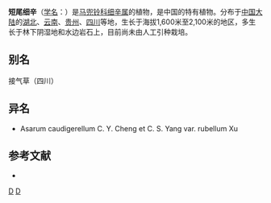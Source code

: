 {{Speciesbox 
| taxon = Asarum caudigerellum
| authority = [[诚静容|C. Y. Cheng]] et [[杨春澍|C. S. Yang]]
}}
'''短尾细辛'''（[[学名|学名]]：{{lang|la|''Asarum caudigerellum''}}）是[[马兜铃科|马兜铃科]][[细辛属|细辛属]]的植物，是中国的特有植物。分布于[[中国大陆|中国大陆]]的[[湖北|湖北]]、[[云南|云南]]、[[贵州|贵州]]、[[四川|四川]]等地，生长于海拔1,600米至2,100米的地区，多生长于林下阴湿地和水边岩石上，目前尚未由人工引种栽培。

== 别名 ==
接气草（四川）

== 异名 ==
* Asarum caudigerellum C. Y. Cheng et C. S. Yang var. rubellum Xu

== 参考文献 ==
<div class="references-small">
* {{cite web| url =http://www.bioinfo.cn/db05/KmzwSpecies.php?action=view&id=477| title =短尾细辛| work =《中国高等植物数据库全库》| publisher =中国科学院微生物研究所| author =昆明植物研究所| accessdate =2009-02-21| deadurl =yes| archiveurl =https://web.archive.org/web/20160305102131/http://www.bioinfo.cn/db05/KmzwSpecies.php?action=view&id=477| archivedate =2016-03-05}}
</div>
{{Taxonbar|from=Q15225028}}

[[Category:细辛属|D]]
[[Category:中國特有植物|D]]